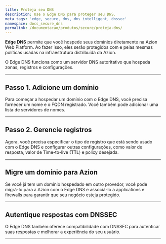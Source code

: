 ```yaml
---
title: Proteja seu DNS
description: Use o Edge DNS para proteger seu DNS.
meta_tags: 'edge, secure, dns, dns intelligent, dnssec'
namespace: docs_secure_dns
permalink: /documentacao/produtos/secure/proteja-dns/
---
```



**Edge DNS** permite que você hospede seus domínios diretamente na Azion Web Platform. Ao fazer isso, eles serão protegidos com e pelas mesmas políticas usadas na infraestrutura distribuída da Azion.

O Edge DNS funciona como um servidor DNS autoritativo que hospeda zonas, registros e configurações.

<LinkButton link="/pt-br/documentacao/produtos/secure/edge-dns/" label="saiba mais sobre Edge DNS" severity="secondary" />

---

## Passo 1. Adicione um domínio

Para começar a hospedar um domínio com o Edge DNS, você precisa fornecer um nome e o FQDN registrado. Você também pode adicionar uma lista de servidores de nomes.

<LinkButton link="/pt-br/documentacao/produtos/guias/secure/edge-dns-definir-main-settings/" label="consulte o guia para configurar Edge DNS" severity="secondary" />

---

## Passo 2. Gerencie registros

Agora, você precisa especificar o tipo de registro que está sendo usado com o Edge DNS e configurar outras configurações, como valor de resposta, valor de Time-to-live (TTL) e policy desejada.

<LinkButton link="/pt-br/documentacao/produtos/guias/secure/adicionar-registros/" label="consulte o guia para adicionar registros" severity="secondary" />

---

## Migre um domínio para Azion

Se você já tem um domínio hospedado em outro provedor, você pode migrá-lo para a Azion com o Edge DNS e associá-lo a applications e firewalls para garantir que seu negócio esteja protegido.

<LinkButton link="/pt-br/documentacao/produtos/guias/migrar-ns-para-a-azion/" label="consulte o guia para migrar um NS" severity="secondary" />

---

## Autentique respostas com DNSSEC

O Edge DNS também oferece compatibilidade com DNSSEC para autenticar suas respostas e melhorar a experiência do seu usuário.

<LinkButton link="/pt-br/documentacao/produtos/guias/secure/ativar-dnssec/" label="consulte o guia para ativar DNSSEC" severity="secondary" />

---

